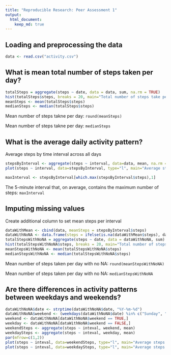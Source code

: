 ```yaml
---
title: "Reproducible Research: Peer Assessment 1"
output: 
  html_document:
    keep_md: true
---
```



## Loading and preprocessing the data

```r
data <- read.csv("activity.csv")
```

## What is mean total number of steps taken per day?

```r
totalSteps = aggregate(steps ~ date, data = data, sum, na.rm = TRUE)
hist(totalSteps$steps, breaks = 20, main="Total number of steps take per day")
meanSteps <- mean(totalSteps$steps)
medianSteps <- median(totalSteps$steps)
```

Mean number of steps takne per day: `round(meanSteps)`

Mean number of steps takne per day: `medianSteps`


## What is the average daily activity pattern?

Average steps by time interval across all days

```r
stepsByInterval <- aggregate(steps ~ interval, data=data, mean, na.rm = TRUE)
plot(steps ~ interval, data=stepsByInterval, type="l", main="Average steps taken per Interval")
```


```r
maxInterval <- stepsByInterval[which.max(stepsByInterval$steps),1]
```

The 5-minute interval that, on average, contains the maximum number of steps: `maxInterval`


## Imputing missing values

Create additional column to set mean steps per interval

```r
dataWithMean <- cbind(data, meanSteps = stepsByInterval$steps)
dataWithNoNA <- data.frame(steps = ifelse(is.na(dataWithMean$steps), dataWithMean$meanSteps, dataWithMean$steps), date = dataWithMean$date, inteval = dataWithMean$interval)
totalStepsWithNoNA = aggregate(steps ~ date, data = dataWithNoNA, sum)
hist(totalStepsWithNoNA$steps, breaks = 20, main="Total number of steps take per day")
meanStepsWithNoNA <- mean(totalStepsWithNoNA$steps)
medianStepsWithNoNA <- median(totalStepsWithNoNA$steps)
```

Mean number of steps taken per day with no NA: `round(meanStepsWithNoNA)`

Mean number of steps taken per day with no NA: `medianStepsWithNoNA`



## Are there differences in activity patterns between weekdays and weekends?

```r
dataWithNoNA$date <- strptime(dataWithNoNA$date, "%Y-%m-%d")
dataWithNoNA$weekend <- (weekdays(dataWithNoNA$date) %in% c("Sunday", "Saturday"))
weekend <- dataWithNoNA[dataWithNoNA$weekend == TRUE,]
weekday <- dataWithNoNA[dataWithNoNA$weekend == FALSE,]
weekendSteps <- aggregate(steps ~ inteval, weekend, mean)
weekdaySteps <- aggregate(steps ~ inteval, weekday, mean)
par(mfrow=c(1,2))
plot(steps ~ inteval, data=weekendSteps, type="l", main="Average steps taken per Interval in Weekends")
plot(steps ~ inteval, data=weekdaySteps, type="l", main="Average steps taken per Interval in Weekdays")


```
